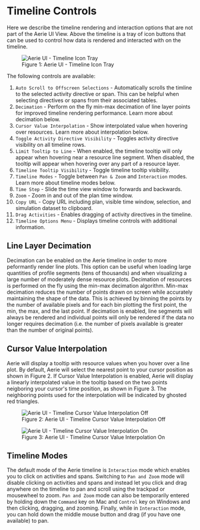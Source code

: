 
# Timeline Controls

Here we describe the timeline rendering and interaction options that are not part of the Aerie UI View. Above the timeline is a tray of icon buttons that can be used to control how data is rendered and interacted with on the timeline.

<figure>
  <img alt="Aerie UI - Timeline Icon Tray" src={timelineIconTray} />
  <figcaption>Figure 1: Aerie UI - Timeline Icon Tray</figcaption>
</figure>

The following controls are available:

1. `Auto Scroll to Offscreen Selections` - Automatically scrolls the timline to the selected activity directive or span. This can be helpful when selecting directives or spans from their associated tables.
2. `Decimation` - Perform on the fly min-max decimation of line layer points for improved timeline rendering performance. Learn more about decimation below.
3. `Cursor Value Interpolation` - Show interpolated value when hovering over resources. Learn more about interpolation below.
4. `Toggle Activity Directive Visibility` - Toggles activity directive visibility on all timeline rows.
5. `Limit Tooltip to Line` - When enabled, the timeline tooltip will only appear when hovering near a resource line segment. When disabled, the tooltip will appear when hovering over any part of a resource layer.
6. `Timeline Tooltip Visibility` - Toggle timeline tooltip visibility.
7. `Timeline Modes` - Toggle between `Pan & Zoom` and `Interaction` modes. Learn more about timeline modes below.
8. `Time Step` - Slide the time view window to forwards and backwards.
9. `Zoom` - Zoom in and out of the plan time window.
10. `Copy URL` - Copy URL including plan, visible time window, selection, and simulation dataset to clipboard.
11. `Drag Activities` - Enables dragging of activity directives in the timeline.
12. `Timeline Options Menu` - Displays timeline controls with additional information.

## Line Layer Decimation

Decimation can be enabled on the Aerie timeline in order to more peformantly render line plots. This option can be useful when loading large quantities of profile segments (tens of thousands) and when visualizing a large number of moderately dense resource plots. Decimation of resources is performed on the fly using the min-max decimation algorithm. Min-max decimation reduces the number of points drawn on screen while accurately maintaining the shape of the data. This is achieved by binning the points by the number of available pixels and for each bin plotting the first point, the min, the max, and the last point. If decimation is enabled, line segments will always be rendered and individual points will only be rendered if the data no longer requires decimation (i.e. the number of pixels available is greater than the number of original points).

## Cursor Value Interpolation

Aerie will display a tooltip with resource values when you hover over a line plot. By default, Aerie will select the nearest point to your cursor position as shown in Figure 2. If Cursor Value Interpolation is enabled, Aerie will display a linearly interpolated value in the tooltip based on the two points neigboring your cursor's time position, as shown in Figure 3. The neighboring points used for the interpolation will be indicated by ghosted red triangles.

<figure>
  <img alt="Aerie UI - Timeline Cursor Value Interpolation Off" src={timelineInterpolationOff} />
  <figcaption>Figure 2: Aerie UI - Timeline Cursor Value Interpolation Off</figcaption>
</figure>

<figure>
  <img alt="Aerie UI - Timeline Cursor Value Interpolation On" src={timelineInterpolationOn} />
  <figcaption>Figure 3: Aerie UI - Timeline Cursor Value Interpolation On</figcaption>
</figure>

## Timeline Modes

The default mode of the Aerie timeline is `Interaction` mode which enables you to click on activities and spans. Switching to `Pan and Zoom` mode will disable clicking on activities and spans and instead let you click and drag anywhere on the timeline to pan and scroll using the trackpad or mousewheel to zoom. `Pan and Zoom` mode can also be temporarily entered by holding down the `Command` key on Mac and `Control` key on Windows and then clicking, dragging, and zooming. Finally, while in `Interaction` mode, you can hold down the middle mouse button and drag (if you have one available) to pan.
